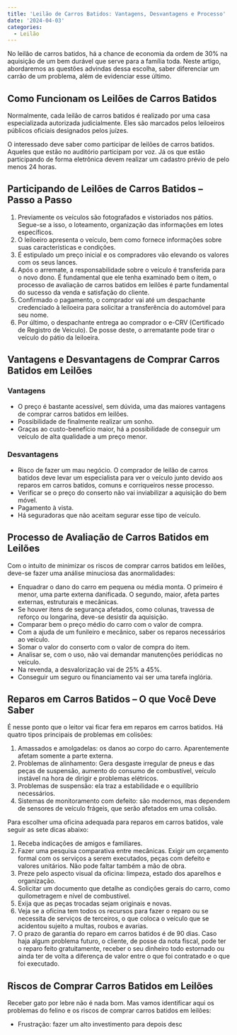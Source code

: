 ```yaml
---
title: 'Leilão de Carros Batidos: Vantagens, Desvantagens e Processo'
date: '2024-04-03'
categories: 
  - Leilão
---
```


No leilão de carros batidos, há a chance de economia da ordem de 30% na aquisição de um bem durável que serve para a família toda. Neste artigo, abordaremos as questões advindas dessa escolha, saber diferenciar um carrão de um problema, além de evidenciar esse último.

## Como Funcionam os Leilões de Carros Batidos

Normalmente, cada leilão de carros batidos é realizado por uma casa especializada autorizada judicialmente. Eles são marcados pelos leiloeiros públicos oficiais designados pelos juízes.

O interessado deve saber como participar de leilões de carros batidos. Aqueles que estão no auditório participam por voz. Já os que estão participando de forma eletrônica devem realizar um cadastro prévio de pelo menos 24 horas.

## Participando de Leilões de Carros Batidos – Passo a Passo

1. Previamente os veículos são fotografados e vistoriados nos pátios. Segue-se a isso, o loteamento, organização das informações em lotes específicos.
2. O leiloeiro apresenta o veículo, bem como fornece informações sobre suas características e condições.
3. É estipulado um preço inicial e os compradores vão elevando os valores com os seus lances.
4. Após o arremate, a responsabilidade sobre o veículo é transferida para o novo dono. É fundamental que ele tenha examinado bem o item, o processo de avaliação de carros batidos em leilões é parte fundamental do sucesso da venda e satisfação do cliente.
5. Confirmado o pagamento, o comprador vai até um despachante credenciado à leiloeira para solicitar a transferência do automóvel para seu nome.
6. Por último, o despachante entrega ao comprador o e-CRV (Certificado de Registro de Veículo). De posse deste, o arrematante pode tirar o veículo do pátio da leiloeira.

## Vantagens e Desvantagens de Comprar Carros Batidos em Leilões

### Vantagens

- O preço é bastante acessível, sem dúvida, uma das maiores vantagens de comprar carros batidos em leilões.
- Possibilidade de finalmente realizar um sonho.
- Graças ao custo-benefício maior, há a possibilidade de conseguir um veículo de alta qualidade a um preço menor.

### Desvantagens

- Risco de fazer um mau negócio. O comprador de leilão de carros batidos deve levar um especialista para ver o veículo junto devido aos reparos em carros batidos, comuns e corriqueiros nesse processo.
- Verificar se o preço do conserto não vai inviabilizar a aquisição do bem móvel.
- Pagamento à vista.
- Há seguradoras que não aceitam segurar esse tipo de veículo.

## Processo de Avaliação de Carros Batidos em Leilões

Com o intuito de minimizar os riscos de comprar carros batidos em leilões, deve-se fazer uma análise minuciosa das anormalidades:

- Enquadrar o dano do carro em pequena ou média monta. O primeiro é menor, uma parte externa danificada. O segundo, maior, afeta partes externas, estruturais e mecânicas.
- Se houver itens de segurança afetados, como colunas, travessa de reforço ou longarina, deve-se desistir da aquisição.
- Comparar bem o preço médio do carro com o valor de compra.
- Com a ajuda de um funileiro e mecânico, saber os reparos necessários ao veículo.
- Somar o valor do conserto com o valor de compra do item.
- Analisar se, com o uso, não vai demandar manutenções periódicas no veículo.
- Na revenda, a desvalorização vai de 25% a 45%.
- Conseguir um seguro ou financiamento vai ser uma tarefa inglória.

## Reparos em Carros Batidos – O que Você Deve Saber

É nesse ponto que o leitor vai ficar fera em reparos em carros batidos. Há quatro tipos principais de problemas em colisões:

1. Amassados e amolgadelas: os danos ao corpo do carro. Aparentemente afetam somente a parte externa.
2. Problemas de alinhamento: Gera desgaste irregular de pneus e das peças de suspensão, aumento do consumo de combustível, veículo instável na hora de dirigir e problemas elétricos.
3. Problemas de suspensão: ela traz a estabilidade e o equilíbrio necessários.
4. Sistemas de monitoramento com defeito: são modernos, mas dependem de sensores de veículo frágeis, que serão afetados em uma colisão.

Para escolher uma oficina adequada para reparos em carros batidos, vale seguir as sete dicas abaixo:

1. Receba indicações de amigos e familiares.
2. Fazer uma pesquisa comparativa entre mecânicas. Exigir um orçamento formal com os serviços a serem executados, peças com defeito e valores unitários. Não pode faltar também a mão de obra.
3. Preze pelo aspecto visual da oficina: limpeza, estado dos aparelhos e organização.
4. Solicitar um documento que detalhe as condições gerais do carro, como quilometragem e nível de combustível.
5. Exija que as peças trocadas sejam originais e novas.
6. Veja se a oficina tem todos os recursos para fazer o reparo ou se necessita de serviços de terceiros, o que coloca o veículo que se acidentou sujeito a multas, roubos e avarias.
7. O prazo de garantia do reparo em carros batidos é de 90 dias. Caso haja algum problema futuro, o cliente, de posse da nota fiscal, pode ter o reparo feito gratuitamente, receber o seu dinheiro todo estornado ou ainda ter de volta a diferença de valor entre o que foi contratado e o que foi executado.

## Riscos de Comprar Carros Batidos em Leilões

Receber gato por lebre não é nada bom. Mas vamos identificar aqui os problemas do felino e os riscos de comprar carros batidos em leilões:

- Frustração: fazer um alto investimento para depois desc
